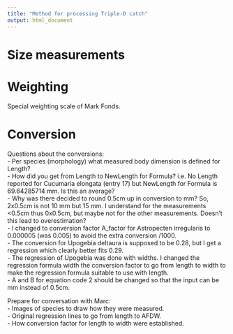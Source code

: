 ```yaml
---
title: "Method for processing Triple-D catch"
output: html_document
---
```


# Size measurements


# Weighting
Special weighting scale of Mark Fonds.

# Conversion
Questions about the conversions:  
- Per species (morphology) what measured body dimension is defined for Length?   
- How did you get from Length to NewLength for Formula? i.e. No Length reported for Cucumaria elongata (entry 17) but NewLength for Formula is 69.64285714 mm. Is this an average?  
- Why was there decided to round 0.5cm up in conversion to mm? So, 2x0.5cm is not 10 mm but 15 mm. I understand for the measurements <0.5cm thus 0x0.5cm, but maybe not for the other measurements. Doesn't this lead to overestimation?  
- I changed to conversion factor A_factor for Astropecten irregularis to 0.000005 (was 0.005) to avoid the extra conversion /1000.  
- The conversion for Upogebia deltaura is supposed to be 0.28, but I get a regression which clearly better fits 0.29.  
- The regression of Upogebia was done with widths. I changed the regression formula width the conversion factor to go from length to width to make the regression formula suitable to use with length.  
- A and B for equation code 2 should be changed so that the input can be mm instead of 0.5cm.  

Prepare for conversation with Marc:  
- Images of species to draw how they were measured.  
- Original regression lines to go from length to AFDW.  
- How conversion factor for length to width were established.  



